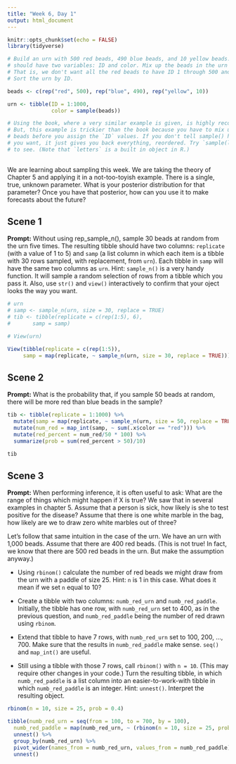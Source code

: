 ```yaml
---
title: "Week 6, Day 1"
output: html_document
---
```


```r
knitr::opts_chunk$set(echo = FALSE)
library(tidyverse)

# Build an urn with 500 red beads, 490 blue beads, and 10 yellow beads. The urn
# should have two variables: ID and color. Mix up the beads in the urn randomly.
# That is, we don't want all the red beads to have ID 1 through 500 and so on.
# Sort the urn by ID.

beads <- c(rep("red", 500), rep("blue", 490), rep("yellow", 10))

urn <- tibble(ID = 1:1000,
              color = sample(beads))

# Using the book, where a very similar example is given, is highly recommended.
# But, this example is trickier than the book because you have to mix up the
# beads before you assign the `ID` values. If you don't tell sample() how many
# you want, it just gives you back everything, reordered. Try `sample(letters)`
# to see. (Note that `letters` is a built in object in R.)
              
```

We are learning about sampling this week. We are taking the theory of Chapter 5 and applying it in a not-too-toyish example. There is a single, true, unknown parameter. What is your posterior distribution for that parameter? Once you have that posterior, how can you use it to make forecasts about the future? 


## Scene 1

**Prompt:** Without using rep_sample_n(), sample 30 beads at random from the urn five times. The resulting tibble should have two columns: `replicate` (with a value of 1 to 5) and `samp` (a list column in which each item is a tibble with 30 rows sampled, with replacement, from `urn`). Each tibble in `samp` will have the same two columns as `urn`. Hint: `sample_n()` is a very handy function. It will sample a random selection of rows from a tibble which you pass it. Also, use `str()` and `view()` interactively to confirm that your oject looks the way you want.

```r

# urn
# samp <- sample_n(urn, size = 30, replace = TRUE)
# tib <- tibble(replicate = c(rep(1:5), 6), 
#       samp = samp)

# View(urn)

View(tibble(replicate = c(rep(1:5)), 
     samp = map(replicate, ~ sample_n(urn, size = 30, replace = TRUE))))

```

## Scene 2

**Prompt:** What is the probability that, if you sample 50 beads at random, there will be more red than blue beads in the sample?

```r

tib <- tibble(replicate = 1:1000) %>%
  mutate(samp = map(replicate, ~ sample_n(urn, size = 50, replace = TRUE))) %>%
  mutate(num_red = map_int(samp, ~ sum(.x$color == "red"))) %>%
  mutate(red_percent = num_red/50 * 100) %>%
  summarize(prob = sum(red_percent > 50)/10)

tib

```


## Scene 3

**Prompt:** When performing inference, it is often useful to ask: What are the range of things which might happen if X is true? We saw that in several examples in chapter 5. Assume that a person is sick, how likely is she to test positive for the disease? Assume that there is one white marble in the bag, how likely are we to draw zero white marbles out of three? 

Let's follow that same intuition in the case of the urn. We have an urn with 1,000 beads. Assume that there are 400 red beads. (This is not true! In fact, we know that there are 500 red beads in the urn. But make the assumption anyway.)

* Using `rbinom()` calculate the number of red beads we might draw from the urn with a paddle of size 25. Hint: `n` is 1 in this case. What does it mean if we set `n` equal to 10?

* Create a tibble with two columns: `numb_red_urn` and `numb_red_paddle`. Initially, the tibble has one row, with `numb_red_urn` set to 400, as in the previous question, and `numb_red_paddle` being the number of red drawn using `rbinom`.

* Extend that tibble to have 7 rows, with `numb_red_urn` set to 100, 200, ..., 700. Make sure that the results in `numb_red_paddle` make sense. `seq()` and `map_int()` are useful.

* Still using a tibble with those 7 rows, call `rbinom()` with `n = 10`. (This may require other changes in your code.) Turn the resulting tibble, in which `numb_red_paddle` is a list column into an easier-to-work-with tibble in which `numb_red_paddle` is an integer. Hint: `unnest()`. Interpret the resulting object.

```r
rbinom(n = 10, size = 25, prob = 0.4)

tibble(numb_red_urn = seq(from = 100, to = 700, by = 100),
  numb_red_paddle = map(numb_red_urn, ~ (rbinom(n = 10, size = 25, prob = 0.4)))) %>%
  unnest() %>%
  group_by(numb_red_urn) %>%
  pivot_wider(names_from = numb_red_urn, values_from = numb_red_paddle) %>% 
  unnest() 
  

```
